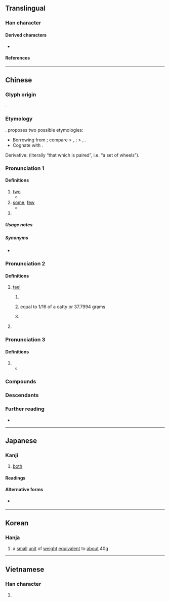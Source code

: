 {{also|両|两}}
{{character info/new}}
{{character info/new|0xf978}}
==Translingual==
{{Han simplified forms|兩|両|两}}
{{stroke order|type=animate}}

===Han character===
{{Han char|rn=11|rad=入|as=06|sn=8|four=10227|canj=MLBO|ids=⿻帀𠓜}}

====Derived characters====
* {{l|mul|[[倆]], [[啢]], [[掚]], [[緉]], [[脼]], [[蜽]], [[裲]], [[輛]], [[魎]], [[㔝]], [[䓣]], [[䠃]], [[䩫]], [[𣍷]], [[𣓈]], [[𣼣]], [[𥇑]], [[𨨄]], [[𩗾]], [[𦑅]], [[𠬙]], [[𢎏]], [[𥮩]], [[𧶪]], [[𩀝]], [[𩭫]], [[𩳮]]}}

====References====
{{Han ref|kx=0126.130|dkj=01436|dj=0272.110|hdz=10024.020|uh=5169}}
{{Han ref|uh=F978}}

----

==Chinese==
{{zh-forms|s=两|alt=両-especially “tael”,㒳}}

===Glyph origin===
{{Han etym}}
{{Han compound|一|㒳|ls=ic}}.

===Etymology===
{{unknown|zh}}. {{zh-ref|Schuessler (2007)}} proposes two possible etymologies:
* Borrowing from {{bor|zh|qfa-tak}}; compare {{cog|tai-pro|*rawᴬ||we}} > {{cog|th|เรา||we}}, {{cog|za|raeuz||we (inclusive)}}; {{cog|qfa-kms-pro|*hra¹||two}} > {{cog|kmc|yac||two}}, {{cog|swi|xgaz||two}}.
* Cognate with {{cog|bo|སྲང||balance; scale; weight; unit of weight}}.

Derivative: {{och-l|輛|chariot}} (literally “that which is paired”, i.e. “a set of wheels”).

===Pronunciation 1===
{{zh-pron
|m=liǎng
|m-s=niang3
|dg=лён3
|c=loeng5
|c-t=liang2
|h=pfs=lióng;gd=liong3
|md=lâng/liōng
|md_note=lâng - vernacular; liōng - literary
|mn=xm,tp,kh,tn,sx,yl,km,mg,hc,tc:nn̄g/qz,lk,ph:nňg/zz,pn:nō͘/xm,qz,tw:lióng/zz:liáng
|mn_note=nn̄g/nňg/nō͘ - vernacular; lióng - literary
|mn-t=no6/liang2
|mn-t_note=no6 - vernacular; liang2 - literary
|w=3lian
|mc=1
|oc=1
|ma=y
|cat=num,pn,det
}}

====Definitions====
{{zh-hanzi}}

# [[two]]
#* {{zh-x|兩 隻 熱氣球|'''two''' hot air balloons}}
# [[some]]; [[few]]
#* {{zh-x|你們 這 兩 天 真 夠 辛苦 的。|You've really been working hard the past '''few''' days.}}
# {{surname|zh}}

=====Usage notes=====
{{hide box|Usage notes|align=left|
* In Standard Mandarin, {{zh-l|兩}} is used when counting things with a measure word, {{zh-l|二}} is used in numbers.
** Examples with {{zh-l|兩}}
**: {{zh-x|兩 個 人|two people}}
**: {{zh-x|兩 年|two years}}
** Examples with {{zh-l|二}}
**: {{zh-x|二十|twenty (literally "two tens")}}
**: {{zh-x|第二|second}}}}

=====Synonyms=====
* {{zh-l|二|two}}

===Pronunciation 2===
{{zh-pron
|m=liǎng
|c=loeng5-2,loeng5
|c-t=liang2
|h=pfs=liông
|md=liōng
|mn=xm,qz,kh,tp,lk,sx,yl,km,mg,hc,tc:niú/zz,tn:nió͘/pn:niáu
|mn-t=niên2/nion2
|mn-t_note=niên2 - Chaozhou; nion2 - Shantou
|w=3lian
|mc=1
|oc=1
|ma=y
|cat=cls
}}

====Definitions====
{{zh-hanzi}}

# [[tael]] {{gloss|a traditional unit of weight}}
## {{lb|zh|Mainland China}} {{zh-short|市兩|market tael, equal to 1/10 of a [[catty]] or 50 [[gram]]s}}
## {{lb|zh|Hong Kong}} equal to 1/16 of a catty or 37.7994 grams
## {{lb|zh|Taiwan}} {{zh-short|臺兩|Taiwanese tael, equal to 1/16 of a catty or 37.5 grams}}
# {{zh-short|公兩|[[hectogram]]}}

===Pronunciation 3===
{{zh-pron
|m=liàng
|c=loeng6
|mc=2
|oc=n,2
|cat=cls
}}

====Definitions====
{{zh-hanzi}}

# {{zh-original|輛}}
#* {{zh-x|之子 于歸，百 兩{liàng} 御 之。|This young lady is going to her future home;<br>A hundred '''carriages''' are meeting her.|ref=Shijing}}

===Compounds===
{{zh-der|兩岸|兩敗俱傷|兩班倒|兩半|兩半兒|兩邊|兩點水兒|兩股勁|兩股勁兒|兩廣|兩漢|兩湖|兩虎相鬥|兩回事|兩回事兒|兩極|兩件套|兩可|兩口兒|兩口子|兩立|兩利|兩面|兩面兒|兩面光|兩面夾攻|兩面派|兩面三刀|兩面性|兩旁|兩棲|兩棲動物|兩棲植物|兩歧|兩三天|兩世為人|兩手|兩手兒|兩說着|兩頭|兩頭兒|兩下裡|兩性|兩樣|兩翼|兩院制|兩造|兩着兒|兩者|兩張皮|公私兩全|兩撇鬍|兩當一|三好兩歹|依違兩可|兩抵|兩部鼓吹|一體兩面|分金掰兩|三腳兩步|一魚兩吃|兩世姻緣|一簧兩舌|兩河流域|兩都|兩全其美|兩淮|兩扇皮|兩性關係|兩便|兩頭三面|兩眼發直|兩相情願|一絲兩氣|兩曜|一舉兩用|一刀兩斷|兩勢|兩接|兩極觀點|兩上領|一街兩巷|兩邊廂|幾斤幾兩|兩口|兩頭春|三好兩歉|執兩用中|一口兩匙|兩事家|八兩半斤|公私兩盡|兩丱|三窩兩塊|兩棲演員|三天兩頭|兩重人格|兩把刷子|公兩|兩全|兩賴子|彈觔估兩|三頭兩面|依阿兩可|兩廂|分斤撥兩|三男兩女|不識斤兩|兩手空空|判若兩人|一舉兩便|兩句半|兩難論證|兩眼|兩袖清風|兩面刀|兩稅法|兩把頭|兩路人|一床兩好|三瓦兩舍|三湯兩割|兩性生殖|兩瞪眼|一舉兩得|兩棲作戰|兩宋|兩處為難|二心兩意|彈斤估兩|三好兩怯|兩重親|兩頭不著|兩頭大|小兩口兒|兩訖|兩粵|兩小無猜|兩下子|三兩|兩次三番|一身兩役|一雙兩好|兩面二舌|三言兩句|兩晉|忠孝兩全|兩手過膝|公私兩便|兩兩三三|三差兩錯|兩娘女|三般兩樣|命運兩濟|兩棲部隊|三冬兩夏|一國兩制|心懸兩地|心口兩樣|兩用|兩鼠鬥穴|三番兩次|兩三下|兩白日|兩公婆|兩葉掩目|兩老|兩腿發軟|三步兩步|兩頰|兩頭三緒|兩腳書櫥|兩爺子|一刀兩段|兩性花|兩眼翻白|兩意|兩勢下|兩破三|兩不相下|兩頭蛇|四兩棉花|勢不兩立|人財兩空|兩心|三長兩短|兩面轉圜|兩面顧全|兩廂情願|三回兩轉|兩頭做大|兩榜|兩舌|兩次運球|兩截|左右兩難|兩黨制|兩江|兩腳貨|兩氏旁人|人財兩失|兩腳寫字|一絲兩縷|兩婦三妻|三言兩語|德容兩全|兩難|兩都賦|兩下|兩面鋸|三三兩兩|三頭兩緒|兩儀|夫妻兩口|一言兩語|三頭兩日|兩道三科|兩情相悅|半斤八兩|兩袒|兩極化|兩虎相爭|兩京|一搭兩用|兩樣三般|兩碼事|兩伊戰爭|兩頭白面|兩瞽相扶|公私兩濟|分斤較兩|分星擘兩|兩姓之好|兩頭白麵|兩鬢飛霜|兩腋生風|兩腳直跳|兩性人|兩姨親|三口兩口|偷斤減兩|一石兩鳥|兩邊倒|兩不找|兩腳規|兩兩相比|兩虎共鬥|一長兩短|分斤掰兩|兩越|兩豆塞耳|兩言|兩端|兩眼圓睜|兩相好|兩目昏花|兩犀|兩片罐|兩浙|兩日三朝|兩截子|兩性差異|兩坐|兩合公司|兩兩|兩側|兩不相欠|兩無猜疑|勢不兩存|人地兩疏|三兩步|擘兩分星|斤兩|搬斤播兩|掂斤抹兩|模稜兩可|掂斤估兩|摸稜兩可|明兩|沒有兩樣|海峽兩岸|短斤缺兩|摸棱兩可|有斤兩|有兩日|無兩|秤斤注兩|清風兩袖|模棱兩可|持兩端|有兩下子|掂斤播兩|銖兩悉稱|麥穗兩歧|缺斤少兩|麥秀兩歧|話分兩頭|銖兩|觔兩|這兩天|罔兩|銀貨兩訖|黑白兩道|騎兩頭馬|首施兩端|首尾兩端|陰陽兩隔|臺兩|難以兩全|首鼠兩端|誓不兩立|缺斤短兩|音問兩絕|銀兩|英兩|過兩天|進退兩難|翻兩番|色藝兩絕|論斤估兩|兩河|兩峪|六兩河|兩個聲|兩河口|三三兩兩|兩點水|兩坪|三天兩頭}}

===Descendants===
{{CJKV||りょう|s=両|량|lưỡng|v2=lạng}}

===Further reading===
* {{thcwd|3599}}

{{zh-cat|Units of measure|Beginning|Elementary}}

{{catlangname|zh|cardinal numbers}}

----

==Japanese==
{{ja-kanji forms|両|兩}}

===Kanji===
{{ja-kanji|grade=uc|rs=入06|shin=両}}

# [[both]]

====Readings====
{{ja-readings
|goon=りょう<りやう
|kanon=りょう<りやう
|toon=りゃん
|kun=ころ-, ふた-つ, もろ-
}}

====Alternative forms====
* {{l|ja|两}} {{qualifier|also kyūjitai}}

----

==Korean==

===Hanja===
{{ko-hanja|hangeul=[[량]]>[[냥]]}}

#  a [[small]] [[unit]] of [[weight]] [[equivalent]] to [[about]] 40{{nbsp}}[[g]]

----

==Vietnamese==

===Han character===
{{vi-readings|reading=[[lưỡng]], [[lạng]]|rs=入06}}

# {{rfdef|vi|sort=入06}}